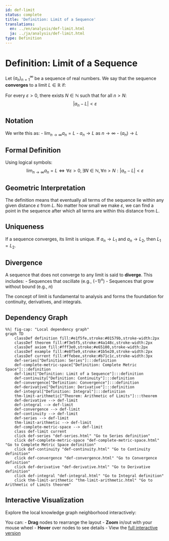 ```yaml
---
id: def-limit
status: complete
title: 'Definition: Limit of a Sequence'
translations:
  en: ../en/analysis/def-limit.html
  ja: ../ja/analysis/def-limit.html
type: Definition
---
```


# Definition: Limit of a Sequence {#def-limit}

Let $(a_n)_{n=1}^{\infty}$ be a sequence of real numbers. We say that the sequence **converges** to a limit $L \in \mathbb{R}$ if:

For every $\varepsilon > 0$, there exists $N \in \mathbb{N}$ such that for all $n > N$:
$$|a_n - L| < \varepsilon$$

## Notation

We write this as:
- $\lim_{n \to \infty} a_n = L$
- $a_n \to L$ as $n \to \infty$
- $(a_n) \to L$

## Formal Definition

Using logical symbols:
$$\lim_{n \to \infty} a_n = L \iff \forall \varepsilon > 0, \exists N \in \mathbb{N}, \forall n > N : |a_n - L| < \varepsilon$$

## Geometric Interpretation

The definition means that eventually all terms of the sequence lie within any given distance $\varepsilon$ from $L$. No matter how small we make $\varepsilon$, we can find a point in the sequence after which all terms are within this distance from $L$.

## Uniqueness

If a sequence converges, its limit is unique. If $a_n \to L_1$ and $a_n \to L_2$, then $L_1 = L_2$.

## Divergence

A sequence that does not converge to any limit is said to **diverge**. This includes:
- Sequences that oscillate (e.g., $(-1)^n$)
- Sequences that grow without bound (e.g., $n$)

The concept of limit is fundamental to analysis and forms the foundation for continuity, derivatives, and integrals.

## Dependency Graph

```mermaid
%%| fig-cap: "Local dependency graph"
graph TD
    classDef definition fill:#e1f5fe,stroke:#01579b,stroke-width:2px
    classDef theorem fill:#f3e5f5,stroke:#4a148c,stroke-width:2px
    classDef axiom fill:#fff3e0,stroke:#e65100,stroke-width:2px
    classDef example fill:#e8f5e9,stroke:#1b5e20,stroke-width:2px
    classDef current fill:#ffebee,stroke:#b71c1c,stroke-width:3px
    def-series["Definition: Series"]:::definition
    def-complete-metric-space["Definition: Complete Metric Space"]:::definition
    def-limit["Definition: Limit of a Sequence"]:::definition
    def-continuity["Definition: Continuity"]:::definition
    def-convergence["Definition: Convergence"]:::definition
    def-derivative["Definition: Derivative"]:::definition
    def-integral["Definition: Integral"]:::definition
    thm-limit-arithmetic["Theorem: Arithmetic of Limits"]:::theorem
    def-derivative --> def-limit
    def-integral --> def-limit
    def-convergence --> def-limit
    def-continuity --> def-limit
    def-series --> def-limit
    thm-limit-arithmetic --> def-limit
    def-complete-metric-space --> def-limit
    class def-limit current
    click def-series "def-series.html" "Go to Series definition"
    click def-complete-metric-space "def-complete-metric-space.html" "Go to Complete Metric Space definition"
    click def-continuity "def-continuity.html" "Go to Continuity definition"
    click def-convergence "def-convergence.html" "Go to Convergence definition"
    click def-derivative "def-derivative.html" "Go to Derivative definition"
    click def-integral "def-integral.html" "Go to Integral definition"
    click thm-limit-arithmetic "thm-limit-arithmetic.html" "Go to Arithmetic of Limits theorem"
```

## Interactive Visualization

Explore the local knowledge graph neighborhood interactively:

::: {.graph-viz data-id="def-limit" data-width="700" data-height="500"}
:::

You can:
- **Drag** nodes to rearrange the layout
- **Zoom** in/out with your mouse wheel
- **Hover** over nodes to see details
- View the [full interactive version](../../output/interactive/def-limit.html){target="_blank"}
